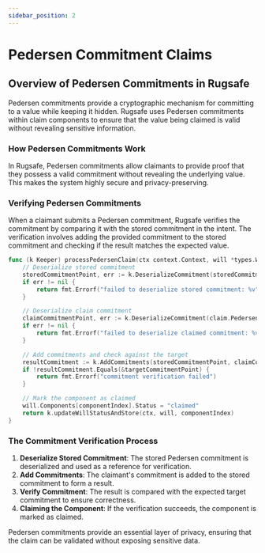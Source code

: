 ```yaml
---
sidebar_position: 2
---
```


# Pedersen Commitment Claims

## Overview of Pedersen Commitments in Rugsafe

Pedersen commitments provide a cryptographic mechanism for committing to a value while keeping it hidden. Rugsafe uses Pedersen commitments within claim components to ensure that the value being claimed is valid without revealing sensitive information.

### How Pedersen Commitments Work

In Rugsafe, Pedersen commitments allow claimants to provide proof that they possess a valid commitment without revealing the underlying value. This makes the system highly secure and privacy-preserving.

### Verifying Pedersen Commitments

When a claimant submits a Pedersen commitment, Rugsafe verifies the commitment by comparing it with the stored commitment in the intent. The verification involves adding the provided commitment to the stored commitment and checking if the result matches the expected value.

```go
func (k Keeper) processPedersenClaim(ctx context.Context, will *types.Will, componentIndex int, claim *types.MsgClaimRequest_PedersenClaim) error {
    // Deserialize stored commitment
    storedCommitmentPoint, err := k.DeserializeCommitment(storedCommitment.Commitment)
    if err != nil {
        return fmt.Errorf("failed to deserialize stored commitment: %v", err)
    }

    // Deserialize claim commitment
    claimCommitmentPoint, err := k.DeserializeCommitment(claim.PedersenClaim.Commitment)
    if err != nil {
        return fmt.Errorf("failed to deserialize claimed commitment: %v", err)
    }

    // Add commitments and check against the target
    resultCommitment := k.AddCommitments(storedCommitmentPoint, claimCommitmentPoint)
    if !resultCommitment.Equals(&targetCommitmentPoint) {
        return fmt.Errorf("commitment verification failed")
    }

    // Mark the component as claimed
    will.Components[componentIndex].Status = "claimed"
    return k.updateWillStatusAndStore(ctx, will, componentIndex)
}
```

### The Commitment Verification Process

1. **Deserialize Stored Commitment**: The stored Pedersen commitment is deserialized and used as a reference for verification.
2. **Add Commitments**: The claimant's commitment is added to the stored commitment to form a result.
3. **Verify Commitment**: The result is compared with the expected target commitment to ensure correctness.
4. **Claiming the Component**: If the verification succeeds, the component is marked as claimed.

Pedersen commitments provide an essential layer of privacy, ensuring that the claim can be validated without exposing sensitive data.
